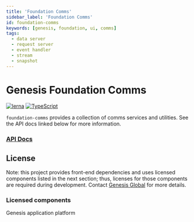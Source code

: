 ```yaml
---
title: 'Foundation Comms'
sidebar_label: 'Foundation Comms'
id: foundation-comms
keywords: [genesis, foundation, ui, comms]
tags:
  - data server
  - request server
  - event handler
  - stream
  - snapshot
---
```


# Genesis Foundation Comms

[![lerna](https://img.shields.io/badge/maintained%20with-lerna-cc00ff.svg)](https://lerna.js.org/)
[![TypeScript](https://img.shields.io/badge/%3C%2F%3E-TypeScript-%230074c1.svg)](https://www.typescriptlang.org/)

`foundation-comms` provides a collection of comms services and utilities. See the API docs linked below for more information.

### [API Docs](./docs/api/index.md)

## License

Note: this project provides front-end dependencies and uses licensed components listed in the next section; thus, licenses for those components are required during development. Contact [Genesis Global](https://genesis.global/contact-us/) for more details.

### Licensed components
Genesis application platform

